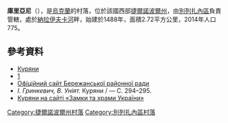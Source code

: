 {{coord|49|25|38|N|24|48|31|E|scale:30000|display=title}}

'''庫里亞尼'''（{{lang-uk|Куряни}}），是[[烏克蘭|烏克蘭]]的村落，位於該國西部[[捷爾諾波爾州|捷爾諾波爾州]]，由[[別列扎內區|別列扎內區]]負責管轄，處於[[納拉伊夫卡河|納拉伊夫卡河]]畔，始建於1488年，面積2.72平方公里，2014年人口775。

==參考資料==
* [http://w1.c1.rada.gov.ua/pls/z7503/A005?rdat1=12.01.2018&rf7571=30429 Куряни] {{Wayback|url=http://w1.c1.rada.gov.ua/pls/z7503/A005?rdat1=12.01.2018&rf7571=30429 |date=20200203174137 }}
* [https://archive.is/20120906091527/http://www.obl-rada.te.ua/uk/informatsiya/orhany-mistsevoho-samovryaduvannya-v-oblasti]
* [http://www.rda.ber.te.ua/index.html?wmenu=sh:adminpodil Офіційний сайт Бережанської районної ради]{{dead link|date=2017年12月 |bot=InternetArchiveBot |fix-attempted=yes }}
* ''І. Гринкевич, В. Уніят.'' Куряни / {{ТЕС|2}} — С. 294–295.
* [http://www.castles.com.ua/sela.html Куряни на сайті «Замки та храми України»] {{Wayback|url=http://www.castles.com.ua/sela.html |date=20150923221609 }}

{{DEFAULTSORT:Куряни}}
[[Category:捷爾諾波爾州村落|Category:捷爾諾波爾州村落]]
[[Category:別列扎內區村落|Category:別列扎內區村落]]


{{Ternopil-geo-stub}}